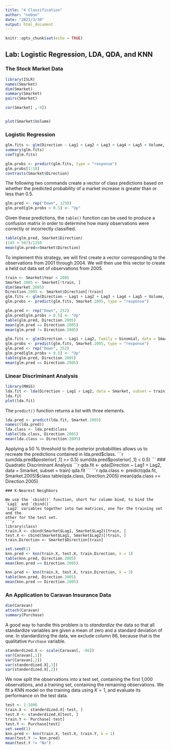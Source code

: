 ```yaml
---
title: "4 Classification"
author: "nobuo"
date: "2021/3/30"
output: html_document
---
```


```r
knitr::opts_chunk$set(echo = TRUE)
```

## Lab: Logistic Regression, LDA, QDA, and KNN

### The Stock Market Data

```r
library(ISLR)
names(Smarket)
dim(Smarket)
summary(Smarket)
pairs(Smarket)
```
```r
cor(Smarket[ ,-9])
```



```r
```
```r
plot(Smarket$Volume)
```
### Logistic Regression
```r
glm.fits <- glm(Direction ~ Lag1 + Lag2 + Lag3 + Lag4 + Lag5 + Volume, family = binomial, data = Smarket)
summary(glm.fits)
coef(glm.fits)
```
```r
glm.probs <- predict(glm.fits, type = "response")
glm.probs[1:10]
contrasts(Smarket$Direction)
```
The following two commands create a vector of class predictions based on whether the predicted probability of a market increase is greater than or less than 0.5.

```r
glm.pred <- rep("Down", 1250)
glm.pred[glm.probs > 0.5] <- "Up"
```
Given these predictions, the `table()` function can be used to produce a confusion matrix in order to determine how many observations were correctly or incorrectly classified.
```r
table(glm.pred, Smarket$Direction)
(145 + 507)/1250
mean(glm.pred==Smarket$Direction)

```
To implement this strategy, we will first create a vector corresponding to the observations from 2001 through 2004. We will then use this vector to create a held out data set of observations from 2005.

```r
train <- Smarket$Year < 2005
Smarket.2005 <- Smarket[!train, ]
dim(Smarket.2005)
Direction.2005 <- Smarket$Direction[!train]
glm.fits <- glm(Direction ~ Lag1 + Lag2 + Lag3 + Lag4 + Lag5 + Volume, family = binomial, data = Smarket, subset = train)
glm.probs <- predict(glm.fits, Smarket.2005, type = "response")

glm.pred <- rep("Down", 252)
glm.pred[glm.probs > 0.5] <- "Up"
table(glm.pred, Direction.2005)
mean(glm.pred == Direction.2005)
mean(glm.pred != Direction.2005)
```
```r
glm.fits <- glm(Direction ~ Lag1 + Lag2, family = binomial, data = Smarket, subset = train)
glm.probs <- predict(glm.fits, Smarket.2005, type = "response")
glm.pred <- rep("Down", 252)
glm.pred[glm.probs > 0.5] <- "Up"
table(glm.pred, Direction.2005)
mean(glm.pred == Direction.2005)
```
### Linear Discriminant Analysis

```r
library(MASS)
lda.fit <- lda(Direction ~ Lag1 + Lag2, data = Smarket, subset = train)
lda.fit
plot(lda.fit)
```
The `predict()` function returns a list with three elements.
```r
lda.pred <- predict(lda.fit, Smarket.2005)
names((lda.pred))
lda.class <- lda.pred$class
table(lda.class, Direction.2005)
mean(lda.class == Direction.2005)
```
Applying a 50 % threshold to the posterior probabilities allows us to recreate the predictions contained in lda.pred$class.
```r
sum(lda.pred$posterior[ ,1] >= 0.5)
sum(lda.pred$posterior[ ,1] < 0.5)
```
###  Quadratic Discriminant Analysis
```r
qda.fit <- qda(Direction ~ Lag1 + Lag2, data = Smarket, subset = train)
qda.fit
```
```r
qda.class <- predict(qda.fit, Smarket.2005)$class
table(qda.class, Direction.2005)
mean(qda.class == Direction.2005)
```
### K-Nearest Neighbors

We use the `cbind()` function, short for column bind, to bind the `Lag1` and `cbind()`
`Lag2` variables together into two matrices, one for the training set and the
other for the test set.
```r
library(class)
train.X <- cbind(Smarket$Lag1, Smarket$Lag2)[train, ]
test.X <- cbind(Smarket$Lag1, Smarket$Lag2)[!train, ]
train.Direction <- Smarket$Direction[train]
```

```r
set.seed(1)
knn.pred <- knn(train.X, test.X, train.Direction, k = 1)
table(knn.pred, Direction.2005)
mean(knn.pred == Direction.2005)
```
```r
knn.pred <- knn(train.X, test.X, train.Direction, k = 3)
table(knn.pred, Direction.2005)
mean(knn.pred == Direction.2005)
```
### An Application to Caravan Insurance Data

```r
dim(Caravan)
attach(Caravan)
summary(Purchase)

```
A good way to handle this problem is to *standardize* the data so that all standardize
variables are given a mean of zero and a standard deviation of one. 
 In standardizing the data, we exclude column 86, because that is the qualitative `Purchase` variable.
 
```r
standerdized.X <- scale(Caravan[, -86])
var(Caravan[,1])
var(Caravan[,2])
var(standerdized.X[,1])
var(standerdized.X[,2])
```
We now split the observations into a test set, containing the first 1,000 observations, and a training set, containing the remaining observations. We fit a KNN model on the training data using $K = 1$, and evaluate its performance on the test data.
```r
test <- 1:1000
train.X <- standerdized.X[-test, ]
test.X <- standerdized.X[test, ]
train.Y <- Purchase[-test]
test.Y <- Purchase[test]
set.seed(1)
knn.pred <- knn(train.X, test.X, train.Y, k = 1)
mean(test.Y != knn.pred)
mean(test.Y != "No")
```

 

